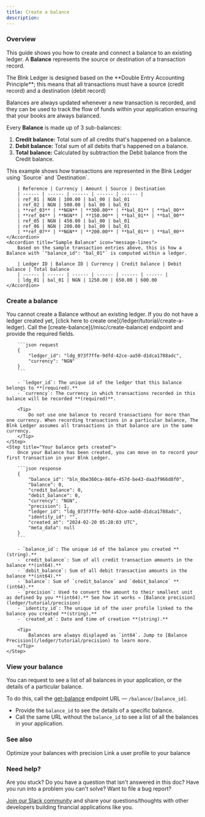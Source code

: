 ```yaml
---
title: Create a balance
description:
---
```

### Overview
This guide shows you how to create and connect a balance to an existing ledger. A **Balance** represents the source or destination of a transaction record.

<Note>
	The Blnk Ledger is designed based on the **Double Entry Accounting Principle**; this means that all transactions must have a source (credit record) and a destination (debit record)
</Note>

Balances are always updated whenever a new transaction is recorded, and they can be used to track the flow of funds within your application ensuring that your books are always balanced.

Every **Balance** is made up of 3 sub-balances:

1. **Credit balance:** Total sum of all credits that's happened on a balance. 
2. **Debit balance:** Total sum of all debits that's happened on a balance.
3. **Total balance:** Calculated by subtraction the Debit balance from the Credit balance.

<AccordionGroup>
	<Accordion title="Sample transaction entries" icon="message-lines">
		This example shows how transactions are represented in the Blnk Ledger using `Source` and `Destination`.
		
		| Reference | Currency | Amount | Source | Destination 
		| ------ | ------ | ------ | ------ | ------ | 
		| ref_01 | NGN | 100.00 | bal_00 | bal_01
		| ref_02 | NGN | 500.00 | bal_00 | bal_01
		| **ref_03** | **NGN** | **300.00** | **bal_01** | **bal_00**
		| **ref_04** | **NGN** | **150.00** | **bal_01** | **bal_00**
		| ref_05 | NGN | 450.00 | bal_00 | bal_01
		| ref_06 | NGN | 200.00 | bal_00 | bal_01
		| **ref_07** | **NGN** | **200.00** | **bal_01** | **bal_00**
	</Accordion>
	<Accordion title="Sample Balance" icon="message-lines">
		Based on the sample transaction entries above, this is how a Balance with `"balance_id": "bal_01"` is computed within a ledger.
		
		| Ledger ID | Balance ID | Currency | Credit balance | Debit balance | Total balance
		| ------ | ------ | ------ | ------ | ------ | ------ |
		| ldg_01 | bal_01 | NGN | 1250.00 | 650.00 | 600.00
	</Accordion>
</AccordionGroup>

### Create a balance

<Steps>
	<Step title="Create a ledger">
		You cannot create a Balance without an existing ledger. If you do not have a ledger created yet, [click here to create one](/ledger/tutorial/create-a-ledger).
	</Step>
	<Step title="Create a balance">
		Call the [create-balance](/misc/create-balance) endpoint and provide the required fields.
		
		```json request
		{
		    "ledger_id": "ldg_073f7ffe-9dfd-42ce-aa50-d1dca1788adc",
		    "currency": "NGN"
		}
		```
		
		- `ledger_id`: The unique id of the ledger that this balance belongs to **(required).**
		- `currency`: The currency in which transactions recorded in this balance will be recorded **(required)**. 
		
		<Tip>
			Do not use one balance to record transactions for more than one currency. When recording transactions in a particular balance, The Blnk Ledger assumes all transactions in that balance are in the same currency. 
		</Tip>
	</Step>
	<Step title="Your balance gets created">
		Once your Balance has been created, you can move on to record your first transaction in your Blnk Ledger.
		
		```json response
		{
		    "balance_id": "bln_0be360ca-86fe-457d-be43-daa3f966d8f0",
		    "balance": 0,
		    "credit_balance": 0,
		    "debit_balance": 0,
		    "currency": "NGN",
		    "precision": 1,
		    "ledger_id": "ldg_073f7ffe-9dfd-42ce-aa50-d1dca1788adc",
		    "identity_id": "",
		    "created_at": "2024-02-20 05:28:03 UTC",
		    "meta_data": null
		}
		```
		
		- `balance_id`: The unique id of the balance you created **(string).**
		- `credit_balance`: Sum of all credit transaction amounts in the balance **(int64).**
		- `debit_balance`: Sum of all debit transaction amounts in the balance **(int64).**
		- `balance`: Sum of `credit_balance` and `debit_balance` **(int64).**
		- `precision`: Used to convert the amount to their smallest unit as defined by you **(int64).** See how it works → [Balance precision](ledger/tutorial/precision)
		- `identity_id`: The unique id of the user profile linked to the balance you created **(string).**
		- `created_at`: Date and time of creation **(string).**
		
		<Tip>
			Balances are always displayed as `int64`. Jump to [Balance Precision](/ledger/tutorial/precision) to learn more.
		</Tip>
	</Step>
</Steps>

### View your balance

You can request to see a list of all balances in your application, or the details of a particular balance.

To do this, call the [get-balance](/misc/get-balance) endpoint URL — `/balance/[balance_id]`.

- Provide the `balance_id` to see the details of a specific balance.
- Call the same URL without the `balance_id` to see a list of all the balances in your application.

### See also

<CardGroup>
	<Card title="Set up your balance precision" icon="book-open-cover" href="/ledger/tutorial/precision">
        Optimize your balances with precision
    </Card>
    <Card title="Introduction to Identity" icon="book-open-cover" href="#">
        Link a user profile to your balance
    </Card>
</CardGroup>

### Need help?

Are you stuck? Do you have a question that isn't answered in this doc? Have you run into a problem you can't solve? Want to file a bug report?

[Join our Slack community](https://join.slack.com/t/blnk-ledger/shared_invite/zt-2fwdivkvm-zHW4F8lwtVsbIaPg~dyx9w) and share your questions/thoughts with other developers building financial applications like you.
